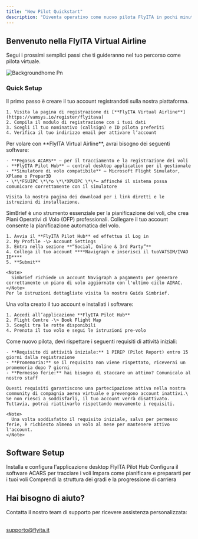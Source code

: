 ```yaml
---
title: "New Pilot Quickstart"
description: "Diventa operativo come nuovo pilota FlyITA in pochi minuti"
---
```


## Benvenuto nella FlyITA Virtual Airline

Segui i prossimi semplici passi che ti guideranno nel tuo percorso come pilota virtuale.

![Backgroundhome Pn](/images/backgroundhome.png)

### Quick Setup

<AccordionGroup>
  <Accordion title="1. Crea il tuo account" icon="user-check">
    Il primo passo è creare il tuo account registrandoti sulla nostra piattaforma.

    1. Visita la pagina di registrazione di [**FlyITA Virtual Airline**](https://vamsys.io/register/flyitava)
    2. Compila il modulo di registrazione con i tuoi dati
    3. Scegli il tuo nominativo (callsign) e ID pilota preferiti
    4. Verifica il tuo indirizzo email per attivare l’account
  </Accordion>
  <Accordion title="2. Scarica i software necessari" icon="download">
    Per volare con **FlyITA Virtual Airline**, avrai bisogno dei seguenti software:

    - **Pegasus ACARS** – per il tracciamento e la registrazione dei voli
    - **FlyITA Pilot Hub** – central desktop application per il gestionale
    - **Simulatore di volo compatibile** – Microsoft Flight Simulator, XPlane o Prepar3D
    - \*\*FSUIPC \*\*o \*\*XPUIPC \*\*– affinché il sistema possa comunicare correttamente con il simulatore

    Visita la nostra pagina dei download per i link diretti e le istruzioni di installazione.
  </Accordion>
  <Accordion title="3. Collega il tuo account SimBrief" icon="link">
    SimBrief è uno strumento essenziale per la pianificazione dei voli, che crea Piani Operativi di Volo (OFP) professionali. Collegare il tuo account consente la pianificazione automatica del volo.

    1. Avvia il **FlyITA Pilot Hub** ed effettua il Log in
    2. My Profile -\> Account Settings
    3. Entra nella sezione **“Social, Online & 3rd Party”**
    4. Collega il tuo account ****Navigraph e inserisci il tuoVATSIM/IVAO ID****
    5. **Submit**

    <Note>
      Simbrief richiede un account Navigraph a pagamento per generare correttamente un piano di volo aggiornato con l'ultimo ciclo AIRAC.
    </Note>
    Per le istruzioni dettagliate visita la nostra Guida Simbrief.
  </Accordion>
  <Accordion title="4. Effettua il tuo primo volo" icon="plane">
    Una volta creato il tuo account e installati i software:

    1. Accedi all’applicazione **FlyITA Pilot Hub**
    2. Flight Centre -\> Book Flight Map
    3. Scegli tra le rotte disponibili
    4. Prenota il tuo volo e segui le istruzioni pre-volo
  </Accordion>
  <Accordion title="5. Requisiti d'inizio attività" icon="clock">
    Come nuovo pilota, devi rispettare i seguenti requisiti di attività iniziali:

    - **Requisito di attività iniziale:** 1 PIREP (Pilot Report) entro 15 giorni dalla registrazione
    - **Promemoria:** se il requisito non viene rispettato, riceverai un promemoria dopo 7 giorni
    - **Permesso ferie:** hai bisogno di staccare un attimo? Comunicalo al nostro staff

    Questi requisiti garantiscono una partecipazione attiva nella nostra community di compagnia aerea virtuale e prevengono account inattivi.\
    Se non riesci a soddisfarli, il tuo account verrà disattivato. Tuttavia, potrai riattivarlo rispettando nuovamente i requisiti.

    <Note>
      Una volta soddisfatto il requisito iniziale, salvo per permesso ferie, è richiesto almeno un volo al mese per mantenere attivo l'account.
    </Note>
  </Accordion>
</AccordionGroup>

## Software Setup

<CardGroup cols={2}>
  <Card title="FlyITA Pilot Hub Setup" icon="display" href="/essentials/markdown">
    Installa e configura l'applicazione desktop FlyITA Pilot Hub
  </Card>
  <Card title="Guida al Software ACARS" icon="location-dot" href="/essentials/settings">
    Configura il software ACARS per tracciare i voli
  </Card>
  <Card title="Flight Booking" icon="calendar" href="/essentials/code">
    Impara come pianificare e prepararti per i tuoi voli
  </Card>
  <Card title="Pilot Rank & Carriera" icon="ranking-star" href="/api-reference/introduction">
    Comprendi la struttura dei gradi e la progressione di carriera
  </Card>
</CardGroup>

## Hai bisogno di aiuto?

<Card title="Email Support" icon="envelope">
  Contatta il nostro team di supporto per ricevere assistenza personalizzata:

  \
  [supporto@flyita.it](mailto:supporto@flyita.it)
</Card>
